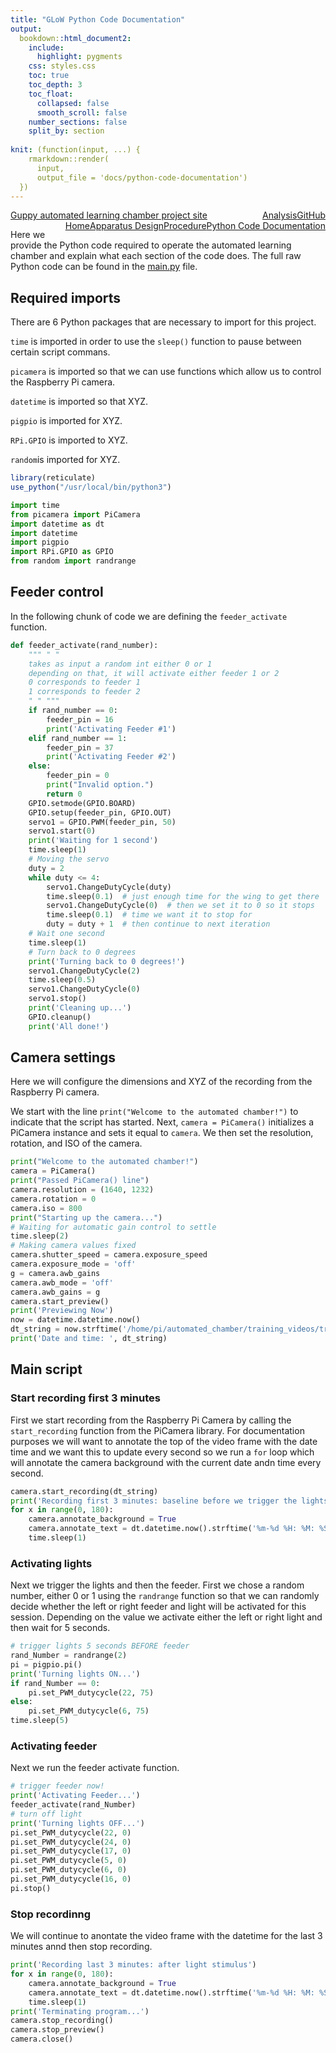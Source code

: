 ```yaml
---
title: "GLoW Python Code Documentation"
output:
  bookdown::html_document2:
    include:
      highlight: pygments
    css: styles.css
    toc: true
    toc_depth: 3
    toc_float: 
      collapsed: false
      smooth_scroll: false
    number_sections: false
    split_by: section
    
knit: (function(input, ...) {
    rmarkdown::render(
      input,
      output_file = 'docs/python-code-documentation')
  })
---
```


<div class="topnav">
  <a href="index.html">Guppy automated learning chamber project site</a>
    <a href="https://github.com/wyatt-toure/guppy-automated-learning-chamber" style = "float: right;">GitHub</a>
    <a href="analysis.html" style = "float: right;">Analysis</a>
    <a class="active" href="python-code-documentation.html" style = "float: right;">Python Code Documentation</a>
    <a href="procedure.html" style = "float: right;">Procedure</a>
    <a href="apparatus-setup.html"style = "float: right;">Apparatus Design</a>
    <a href="index.html" style = "float: right;">Home</a>
</div>


Here we provide the Python code required to operate the automated learning chamber and explain what each section of the code does. The full raw Python code can be found in the [main.py]() file. 

## Required imports

There are 6 Python packages that are necessary to import for this project.

`time` is imported in order to use the `sleep()` function to pause between certain script commans. 

`picamera` is imported so that we can use functions which allow us to control the Raspberry Pi camera.

`datetime` is imported so that XYZ.

`pigpio` is imported for XYZ. 

`RPi.GPIO` is imported to XYZ. 

`random`is imported for XYZ. 

```r
library(reticulate)
use_python("/usr/local/bin/python3")
```

```python
import time
from picamera import PiCamera
import datetime as dt
import datetime
import pigpio
import RPi.GPIO as GPIO
from random import randrange
```

## Feeder control

In the following chunk of code we are defining the `feeder_activate` function.

```python
def feeder_activate(rand_number):
    """ " " 
    takes as input a random int either 0 or 1
    depending on that, it will activate either feeder 1 or 2
    0 corresponds to feeder 1
    1 corresponds to feeder 2
    " " """
    if rand_number == 0:
        feeder_pin = 16
        print('Activating Feeder #1')
    elif rand_number == 1:
        feeder_pin = 37
        print('Activating Feeder #2')
    else:
        feeder_pin = 0
        print("Invalid option.")
        return 0
    GPIO.setmode(GPIO.BOARD)
    GPIO.setup(feeder_pin, GPIO.OUT)
    servo1 = GPIO.PWM(feeder_pin, 50)
    servo1.start(0)
    print('Waiting for 1 second')
    time.sleep(1)
    # Moving the servo
    duty = 2
    while duty <= 4:
        servo1.ChangeDutyCycle(duty)
        time.sleep(0.1)  # just enough time for the wing to get there
        servo1.ChangeDutyCycle(0)  # then we set it to 0 so it stops
        time.sleep(0.1)  # time we want it to stop for
        duty = duty + 1  # then continue to next iteration
    # Wait one second
    time.sleep(1)
    # Turn back to 0 degrees
    print('Turning back to 0 degrees!')
    servo1.ChangeDutyCycle(2)
    time.sleep(0.5)
    servo1.ChangeDutyCycle(0)
    servo1.stop()
    print('Cleaning up...')
    GPIO.cleanup()
    print('All done!')
```

## Camera settings

Here we will configure the dimensions and XYZ of the recording from the Raspberry Pi camera. 

We start with the line `print("Welcome to the automated chamber!")` to indicate that the script has started. Next, `camera = PiCamera()` initializes a PiCamera instance and sets it equal to `camera`. We then set the resolution, rotation, and ISO of the camera. 

```python
print("Welcome to the automated chamber!")
camera = PiCamera()
print("Passed PiCamera() line")
camera.resolution = (1640, 1232)
camera.rotation = 0
camera.iso = 800
print("Starting up the camera...")
# Waiting for automatic gain control to settle
time.sleep(2)
# Making camera values fixed
camera.shutter_speed = camera.exposure_speed
camera.exposure_mode = 'off'
g = camera.awb_gains
camera.awb_mode = 'off'
camera.awb_gains = g
camera.start_preview()
print('Previewing Now')
now = datetime.datetime.now()
dt_string = now.strftime('/home/pi/automated_chamber/training_videos/train%d%m%Y_%H%M%S.h264')
print('Date and time: ', dt_string)
```

## Main script

### Start recording first 3 minutes

First we start recording from the Raspberry Pi Camera by calling the `start_recording` function from the PiCamera library. For documentation purposes we will want to annotate the top of the video frame with the date time and we want this to update every second so we run a `for` loop which will annotate the camera background with the current date andn time every second.

```python
camera.start_recording(dt_string)
print('Recording first 3 minutes: baseline before we trigger the lights')
for x in range(0, 180):
    camera.annotate_background = True
    camera.annotate_text = dt.datetime.now().strftime('%m-%d %H: %M: %S:')
    time.sleep(1)
```

### Activating lights

Next we trigger the lights and then the feeder. First we chose a random number, either 0 or 1 using the `randrange` function so that we can randomly decide whether the left or right feeder and light will be activated for this session. Depending on the value we activate either the left or right light and then wait for 5 seconds.  

```python
# trigger lights 5 seconds BEFORE feeder
rand_Number = randrange(2)
pi = pigpio.pi()
print('Turning lights ON...')
if rand_Number == 0:
    pi.set_PWM_dutycycle(22, 75)
else:
    pi.set_PWM_dutycycle(6, 75)
time.sleep(5)
```

### Activating feeder

Next we run the feeder activate function. 

```python
# trigger feeder now!
print('Activating Feeder...')
feeder_activate(rand_Number)
# turn off light
print('Turning lights OFF...')
pi.set_PWM_dutycycle(22, 0)
pi.set_PWM_dutycycle(24, 0)
pi.set_PWM_dutycycle(17, 0)
pi.set_PWM_dutycycle(5, 0)
pi.set_PWM_dutycycle(6, 0)
pi.set_PWM_dutycycle(16, 0)
pi.stop()
```


### Stop recordinng

We will continue to anontate the video frame with the datetime for the last 3 minutes annd then stop recording. 


```python
print('Recording last 3 minutes: after light stimulus')
for x in range(0, 180): 
    camera.annotate_background = True
    camera.annotate_text = dt.datetime.now().strftime('%m-%d %H: %M: %S:')
    time.sleep(1)
print('Terminating program...')
camera.stop_recording()
camera.stop_preview()
camera.close()
```

<div class="tocify-extend-page" data-unique="tocify-extend-page" style="height: 0;"></div>

